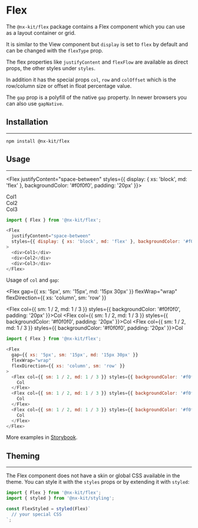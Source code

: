 
# Flex

The `@nx-kit/flex` package contains a Flex component which you can use as a layout container or grid.

It is similar to the View component but `display` is set to `flex` by default and can be changed with the `flexType` prop.

The flex properties like `justifyContent` and `flexFlow` are available as direct props, the other styles under `styles`.

In addition it has the special props `col`, `row` and `colOffset` which is the row/column size or offset in float percentage value.

The `gap` prop is a polyfill of the native `gap` property. In newer browsers you can also use `gapNative`.

## Installation
---

```text
npm install @nx-kit/flex
```

## Usage
---

<Flex justifyContent="space-between" styles={{ display: { xs: 'block', md: 'flex' }, backgroundColor: '#f0f0f0', padding: '20px' }}>
  <div>Col1</div>
  <div>Col2</div>
  <div>Col3</div>
</Flex>

```javascript
import { Flex } from '@nx-kit/flex';

<Flex
  justifyContent="space-between"
  styles={{ display: { xs: 'block', md: 'flex' }, backgroundColor: '#f0f0f0', padding: '20px' }}
>
  <div>Col1</div>
  <div>Col2</div>
  <div>Col3</div>
</Flex>
```

Usage of `col` and `gap`:

<Flex
  gap={{ xs: '5px', sm: '15px', md: '15px 30px' }}
  flexWrap="wrap"
  flexDirection={{ xs: 'column', sm: 'row' }}
>
  <Flex col={{ sm: 1 / 2, md: 1 / 3 }} styles={{ backgroundColor: '#f0f0f0', padding: '20px' }}>Col</Flex>
  <Flex col={{ sm: 1 / 2, md: 1 / 3 }} styles={{ backgroundColor: '#f0f0f0', padding: '20px' }}>Col</Flex>
  <Flex col={{ sm: 1 / 2, md: 1 / 3 }} styles={{ backgroundColor: '#f0f0f0', padding: '20px' }}>Col</Flex>
</Flex>

```javascript
import { Flex } from '@nx-kit/flex';

<Flex
  gap={{ xs: '5px', sm: '15px', md: '15px 30px' }}
  flexWrap="wrap"
  flexDirection={{ xs: 'column', sm: 'row' }}
>
  <Flex col={{ sm: 1 / 2, md: 1 / 3 }} styles={{ backgroundColor: '#f0f0f0', padding: '20px' }}>
    Col
  </Flex>
  <Flex col={{ sm: 1 / 2, md: 1 / 3 }} styles={{ backgroundColor: '#f0f0f0', padding: '20px' }}>
    Col
  </Flex>
  <Flex col={{ sm: 1 / 2, md: 1 / 3 }} styles={{ backgroundColor: '#f0f0f0', padding: '20px' }}>
    Col
  </Flex>
</Flex>
```

More examples in [Storybook](https://nexumag.github.io/nx-kit/?path=/docs/nx-kit-flex--default).

## Theming
---

The Flex component does not have a skin or global CSS available in the theme. You can style it with the `styles` props or by extending it with `styled`:

```javascript
import { Flex } from '@nx-kit/flex';
import { styled } from '@nx-kit/styling';

const FlexStyled = styled(Flex)`
  // your special CSS
`;
```
